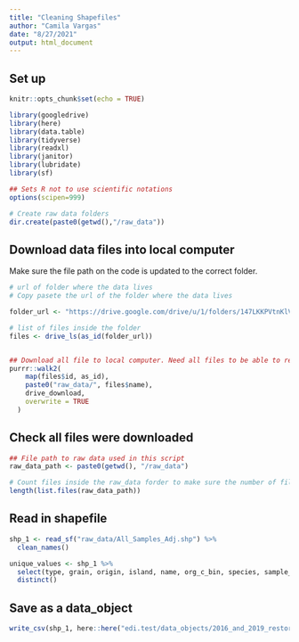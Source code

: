 ```yaml
---
title: "Cleaning Shapefiles"
author: "Camila Vargas"
date: "8/27/2021"
output: html_document
---
```


## Set up

```r
knitr::opts_chunk$set(echo = TRUE)

library(googledrive)
library(here)
library(data.table)
library(tidyverse)
library(readxl)
library(janitor)
library(lubridate)
library(sf)

## Sets R not to use scientific notations
options(scipen=999) 

# Create raw data folders 
dir.create(paste0(getwd(),"/raw_data"))


```


## Download data files into local computer

Make sure the file path on the code is updated to the correct folder. 

```r
# url of folder where the data lives
# Copy pasete the url of the folder where the data lives

folder_url <- "https://drive.google.com/drive/u/1/folders/147LKKPVtnKlVhYleWKtK2DaGoj3d18ho"

# list of files inside the folder
files <- drive_ls(as_id(folder_url))


## Download all file to local computer. Need all files to be able to read the shapefile
purrr::walk2(
    map(files$id, as_id),
    paste0("raw_data/", files$name),
    drive_download,
    overwrite = TRUE
  )

```

## Check all files were downloaded 
```r
## File path to raw data used in this script
raw_data_path <- paste0(getwd(), "/raw_data")

# Count files inside the raw_data forder to make sure the number of files downloaded is what is expected.
length(list.files(raw_data_path))

```


## Read in shapefile
```r
shp_1 <- read_sf("raw_data/All_Samples_Adj.shp") %>% 
  clean_names()

unique_values <- shp_1 %>% 
  select(type, grain, origin, island, name, org_c_bin, species, sample_yr) %>% 
  distinct()

```


## Save as a data_object
```r
write_csv(shp_1, here::here("edi.test/data_objects/2016_and_2019_restoration_samples.csv"))
```

